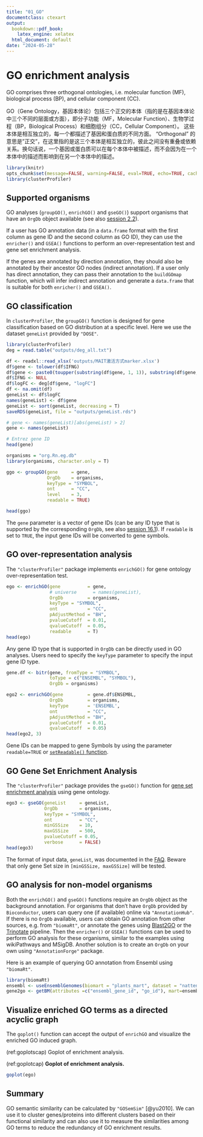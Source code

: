 ---
title: "01_GO"
documentclass: ctexart
output:
  bookdown::pdf_book:
    latex_engine: xelatex
  html_document: default
date: "2024-05-28"
---

# GO enrichment analysis {#clusterprofiler-go}

GO comprises three orthogonal ontologies, i.e. molecular function (MF), biological process (BP), and cellular component (CC).

GO（Gene Ontology，基因本体论）包括三个正交的本体（指的是在基因本体论中三个不同的层面或方面），即分子功能（MF，Molecular Function）、生物学过程（BP，Biological Process）和细胞组分（CC，Cellular Component）。 这些本体是相互独立的，每一个都描述了基因和蛋白质的不同方面。 "Orthogonal" 的意思是"正交"，在这里指的是这三个本体是相互独立的，彼此之间没有重叠或依赖关系。换句话说，一个基因或蛋白质可以在每个本体中被描述，而不会因为在一个本体中的描述而影响到在另一个本体中的描述。

```{r include=FALSE}
library(knitr)
opts_chunk$set(message=FALSE, warning=FALSE, eval=TRUE, echo=TRUE, cache=TRUE)
library(clusterProfiler)
```

## Supported organisms {#clusterProfiler-go-supported-organisms}

GO analyses (`groupGO()`, `enrichGO()` and `gseGO()`) support organisms that have an `OrgDb` object available (see also [session 2.2](#gosemsim-supported-organisms)).

If a user has GO annotation data (in a `data.frame` format with the first column as gene ID and the second column as GO ID), they can use the `enricher()` and `GSEA()` functions to perform an over-representation test and gene set enrichment analysis.

If the genes are annotated by direction annotation, they should also be annotated by their ancestor GO nodes (indirect annotation). If a user only has direct annotation, they can pass their annotation to the `buildGOmap` function, which will infer indirect annotation and generate a `data.frame` that is suitable for both `enricher()` and `GSEA()`.

## GO classification

In `clusterProfiler`, the `groupGO()` function is designed for gene classification based on GO distribution at a specific level. Here we use the dataset `geneList` provided by `"DOSE"`.

```{r clusterprofiler-groupgo, warning=FALSE}
library(clusterProfiler)
deg = read.table("outputs/deg_all.txt")

df <- readxl::read_xlsx('outputs/MAIT激活方式marker.xlsx')
df$gene <- tolower(df$IFNG)
df$gene <- paste0(toupper(substring(df$gene, 1, 1)), substring(df$gene, 2))
df$IFNG <- NULL
df$logFC <- deg[df$gene, "logFC"]
df <- na.omit(df)
geneList <- df$logFC
names(geneList) <- df$gene
geneList <- sort(geneList, decreasing = T)
saveRDS(geneList, file = "outputs/geneList.rds")

# gene <- names(geneList)[abs(geneList) > 2]
gene <- names(geneList)

# Entrez gene ID
head(gene)

organisms = "org.Rn.eg.db"
library(organisms, character.only = T)

ggo <- groupGO(gene     = gene,
               OrgDb    = organisms,
               keyType = "SYMBOL",
               ont      = "CC",
               level    = 3,
               readable = TRUE)

head(ggo)
```

The `gene` parameter is a vector of gene IDs (can be any ID type that is supported by the corresponding `OrgDb`, see also [session 16.1](#id-convert)). If `readable` is set to `TRUE`, the input gene IDs will be converted to gene symbols.

## GO over-representation analysis {#clusterprofiler-go-ora}

The `"clusterProfiler"` package implements `enrichGO()` for gene ontology over-representation test.

```{r}
ego <- enrichGO(gene          = gene,
                # universe      = names(geneList),
                OrgDb         = organisms,
                keyType = "SYMBOL",
                ont           = "CC",
                pAdjustMethod = "BH",
                pvalueCutoff  = 0.01,
                qvalueCutoff  = 0.05,
                readable      = T)
head(ego)
```

Any gene ID type that is supported in `OrgDb` can be directly used in GO analyses. Users need to specify the `keyType` parameter to specify the input gene ID type.

```{r}
gene.df <- bitr(gene, fromType = "SYMBOL",
                toType = c("ENSEMBL", "SYMBOL"),
                OrgDb = organisms)

ego2 <- enrichGO(gene         = gene.df$ENSEMBL,
                OrgDb         = organisms,
                keyType       = 'ENSEMBL',
                ont           = "CC",
                pAdjustMethod = "BH",
                pvalueCutoff  = 0.01,
                qvalueCutoff  = 0.05)
head(ego2, 3)
```

Gene IDs can be mapped to gene Symbols by using the parameter `readable=TRUE` or [`setReadable()` function](#setReadable).

## GO Gene Set Enrichment Analysis

The `"clusterProfiler"` package provides the `gseGO()` function for [gene set enrichment analysis](#gsea-algorithm) using gene ontology.

```{r eval=FALSE}
ego3 <- gseGO(geneList     = geneList,
              OrgDb        = organisms,
              keyType = "SYMBOL",
              ont          = "CC",
              minGSSize    = 10,
              maxGSSize    = 500,
              pvalueCutoff = 0.05,
              verbose      = FALSE)
head(ego3)
```

The format of input data, `geneList`, was documented in the [FAQ](#genelist). Beware that only gene Set size in `[minGSSize, maxGSSize]` will be tested.

## GO analysis for non-model organisms {#clusterprofiler-go-non-model}

Both the `enrichGO()` and `gseGO()` functions require an `OrgDb` object as the background annotation. For organisms that don't have `OrgDb` provided by `Bioconductor`, users can query one (if available) online via `"AnnotationHub"`. If there is no `OrgDb` available, users can obtain GO annotation from other sources, e.g. from `"biomaRt"`, or annotate the genes using [Blast2GO](https://www.blast2go.com/) or the [Trinotate](https://rnabio.org/module-07-trinotate/0007/02/01/Trinotate/) pipeline. Then the `enricher()` or `GSEA()` functions can be used to perform GO analysis for these organisms, similar to the examples using wikiPathways and MSigDB. Another solution is to create an `OrgDb` on your own using `"AnnotationForge"` package.

Here is an example of querying GO annotation from Ensembl using `"biomaRt"`.

```{r eval=FALSE}
library(biomaRt)
ensembl <- useEnsemblGenomes(biomart = "plants_mart", dataset = "nattenuata_eg_gene")
gene2go <- getBM(attributes =c("ensembl_gene_id", "go_id"), mart=ensembl)
```

## Visualize enriched GO terms as a directed acyclic graph

The `goplot()` function can accept the output of `enrichGO` and visualize the enriched GO induced graph.

(ref:goplotscap) Goplot of enrichment analysis.

(ref:goplotcap) **Goplot of enrichment analysis.**

```{r goplot, fig.height=12, fig.width=8, fig.cap="(ref:goplotcap)", fig.scap="(ref:goplotscap)"}
goplot(ego)
```

## Summary {#clusterprofiler-go-summary}

GO semantic similarity can be calculated by `"GOSemSim"` [@yu2010]. We can use it to cluster genes/proteins into different clusters based on their functional similarity and can also use it to measure the similarities among GO terms to reduce the redundancy of GO enrichment results.
